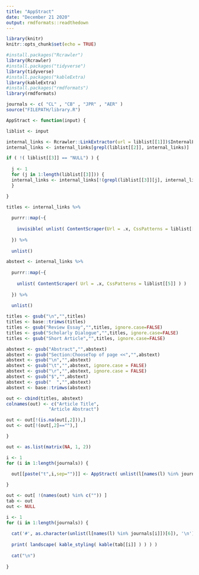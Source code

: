 ---
title: "AppStract"
date: "December 21 2020"
output: rmdformats::readthedown
---

```{r setup, include=FALSE}
library(knitr)
knitr::opts_chunk$set(echo = TRUE)
```

``` {r packages, include = FALSE }
  
#install.packages("Rcrawler")
library(Rcrawler)
#install.packages("tidyverse")
library(tidyverse)
#install.packages("kableExtra)
library(kableExtra)
#install.packages("rmdformats")
library(rmdformats)

```

```{r pickjournals, include=FALSE}

journals <- c( "CL" , "CB" , "JPR" , "AER" )
source("FILEPATH/library.R")

```

``` {r appstract, include=FALSE}

AppStract <- function(input) {

liblist <- input

internal_links <- Rcrawler::LinkExtractor(url = liblist[[1]])$InternalLinks
internal_links <- internal_links[grepl(liblist[[2]], internal_links)]

if ( !( liblist[[3]] == "NULL") ) {
  
  j <- 1
  for (j in 1:length(liblist[[3]])) {
  internal_links <- internal_links[!(grepl(liblist[[3]][j], internal_links ))]
  }

}

titles <- internal_links %>%
  
  purrr::map(~{
    
    invisible( unlist( ContentScraper(Url = .x, CssPatterns = liblist[[4]] )) )
    
  }) %>% 
  
  unlist()

abstext <- internal_links %>%
  
  purrr::map(~{
    
    unlist( ContentScraper( Url = .x, CssPatterns = liblist[[5]] ) )
    
  }) %>% 
  
  unlist()

titles <- gsub("\n","",titles)
titles <- base::trimws(titles)
titles <- gsub("Review Essay","",titles, ignore.case=FALSE)
titles <- gsub("Scholarly Dialogue","",titles, ignore.case=FALSE)
titles <- gsub("Short Article","",titles, ignore.case=FALSE)

abstext <- gsub("Abstract","",abstext)
abstext <- gsub("Section:ChooseTop of page <<","",abstext)
abstext <- gsub("\n","",abstext)
abstext <- gsub("\t","",abstext, ignore.case = FALSE)
abstext <- gsub("\r","",abstext, ignore.case = FALSE)
abstext <- gsub("$","",abstext)
abstext <- gsub("  ","",abstext)
abstext <- base::trimws(abstext)

out <- cbind(titles, abstext)
colnames(out) <- c("Article Title",
                "Article Abstract")

out <- out[!(is.na(out[,2])),]
out <- out[!(out[,2]==""),]

}

```

``` {r run, include=FALSE}

out <- as.list(matrix(NA, 1, 2))

i <- 1
for (i in 1:length(journals)) {
  
  out[[paste("t",i,sep="")]] <- AppStract( unlist(l[names(l) %in% journals[i]]) )

}

out <- out[ !(names(out) %in% c("")) ]
tab <- out
out <- NULL

```

``` {r out, results = 'asis', echo=FALSE}

i <- 1
for (i in 1:length(journals)) {
  
  cat('#', as.character(unlist(l[names(l) %in% journals[i]])[6]), '\n')
  
  print( landscape( kable_styling( kable(tab[[i]] ) ) ) )
  
  cat("\n")
  
}
  
```
